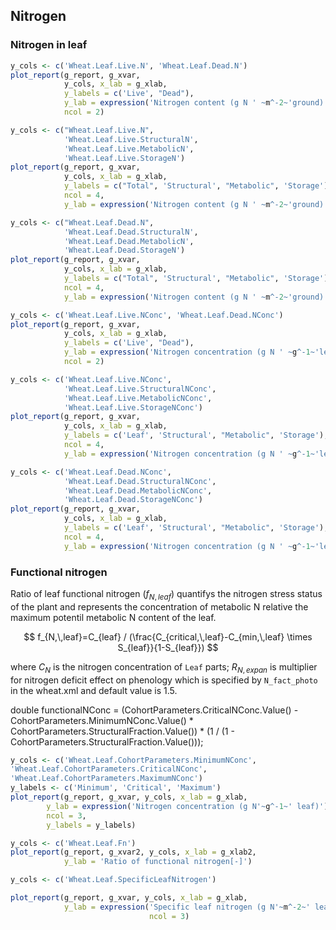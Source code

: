 ## Nitrogen {#sec:leaf-nigrogen}



### Nitrogen in leaf

<div class="fig-output">
```r
y_cols <- c('Wheat.Leaf.Live.N', 'Wheat.Leaf.Dead.N')
plot_report(g_report, g_xvar, 
            y_cols, x_lab = g_xlab, 
            y_labels = c('Live', "Dead"),
            y_lab = expression('Nitrogen content (g N ' ~m^-2~'ground)'),
            ncol = 2)
```
</div>


<div class="fig-output">
```r
y_cols <- c("Wheat.Leaf.Live.N", 
            'Wheat.Leaf.Live.StructuralN', 
            'Wheat.Leaf.Live.MetabolicN',
            'Wheat.Leaf.Live.StorageN')
plot_report(g_report, g_xvar, 
            y_cols, x_lab = g_xlab, 
            y_labels = c("Total", 'Structural', "Metabolic", 'Storage'),
            ncol = 4,
            y_lab = expression('Nitrogen content (g N ' ~m^-2~'ground)'))
```
</div>



<div class="fig-output">
```r
y_cols <- c("Wheat.Leaf.Dead.N",
            'Wheat.Leaf.Dead.StructuralN', 
            'Wheat.Leaf.Dead.MetabolicN',
            'Wheat.Leaf.Dead.StorageN')
plot_report(g_report, g_xvar, 
            y_cols, x_lab = g_xlab, 
            y_labels = c("Total", 'Structural', "Metabolic", 'Storage'),
            ncol = 4,
            y_lab = expression('Nitrogen content (g N ' ~m^-2~'ground)'))
```
</div>


<div class="fig-output">
```r
y_cols <- c('Wheat.Leaf.Live.NConc', 'Wheat.Leaf.Dead.NConc')
plot_report(g_report, g_xvar, 
            y_cols, x_lab = g_xlab, 
            y_labels = c('Live', "Dead"),
            y_lab = expression('Nitrogen concentration (g N ' ~g^-1~'leaf)'),
            ncol = 2)
```
</div>


<div class="fig-output">
```r
y_cols <- c('Wheat.Leaf.Live.NConc',
            'Wheat.Leaf.Live.StructuralNConc', 
            'Wheat.Leaf.Live.MetabolicNConc',
            'Wheat.Leaf.Live.StorageNConc')
plot_report(g_report, g_xvar, 
            y_cols, x_lab = g_xlab, 
            y_labels = c('Leaf', 'Structural', "Metabolic", 'Storage'),
            ncol = 4,
            y_lab = expression('Nitrogen concentration (g N ' ~g^-1~'leaf)'))
```
</div>




<div class="fig-output">
```r
y_cols <- c('Wheat.Leaf.Dead.NConc',
            'Wheat.Leaf.Dead.StructuralNConc', 
            'Wheat.Leaf.Dead.MetabolicNConc',
            'Wheat.Leaf.Dead.StorageNConc')
plot_report(g_report, g_xvar, 
            y_cols, x_lab = g_xlab, 
            y_labels = c('Leaf', 'Structural', "Metabolic", 'Storage'),
            ncol = 4,
            y_lab = expression('Nitrogen concentration (g N ' ~g^-1~'leaf)'))
```
</div>



### Functional nitrogen

Ratio of leaf functional nitrogen ($f_{N,\,leaf}$) quantifys the nitrogen stress status of the plant and represents the concentration of metabolic N relative the maximum potentil metabolic N content of the leaf.


$$
f_{N,\,leaf}=C_{leaf} / (\frac{C_{critical,\,leaf}-C_{min,\,leaf} \times S_{leaf}}{1-S_{leaf}})
$$

where $C_{N}$ is the nitrogen concentration of `Leaf` parts; $R_{N,\,expan}$ is multiplier for nitrogen deficit effect on phenology which is specified by `N_fact_photo` in the wheat.xml and default value is 1.5.

double functionalNConc = (CohortParameters.CriticalNConc.Value() -
                                          CohortParameters.MinimumNConc.Value() * CohortParameters.StructuralFraction.Value()) *
                                         (1 / (1 - CohortParameters.StructuralFraction.Value()));
                


<div class="fig-input">
```r
y_cols <- c('Wheat.Leaf.CohortParameters.MinimumNConc',
'Wheat.Leaf.CohortParameters.CriticalNConc',
'Wheat.Leaf.CohortParameters.MaximumNConc')
y_labels <- c('Minimum', 'Critical', 'Maximum')
plot_report(g_report, g_xvar, y_cols, x_lab = g_xlab, 
        y_lab = expression('Nitrogen concentration (g N'~g^-1~' leaf)'), 
        ncol = 3,
        y_labels = y_labels)

```
</div>


<div class="fig-output">
```r
y_cols <- c('Wheat.Leaf.Fn')
plot_report(g_report, g_xvar2, y_cols, x_lab = g_xlab2, 
            y_lab = 'Ratio of functional nitrogen[-]')

```
</div>




<div class="fig-output">
```r
y_cols <- c('Wheat.Leaf.SpecificLeafNitrogen')

plot_report(g_report, g_xvar, y_cols, x_lab = g_xlab, 
            y_lab = expression('Specific leaf nitrogen (g N'~m^-2~' leaf)'),
                               ncol = 3)
```
</div>
